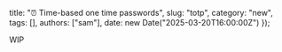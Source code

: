   title: "⏰ Time-based one time passwords",
  slug: "totp",
  category: "new",
  tags: [],
  authors: ["sam"],
  date: new Date("2025-03-20T16:00:00Z")
});

WIP
